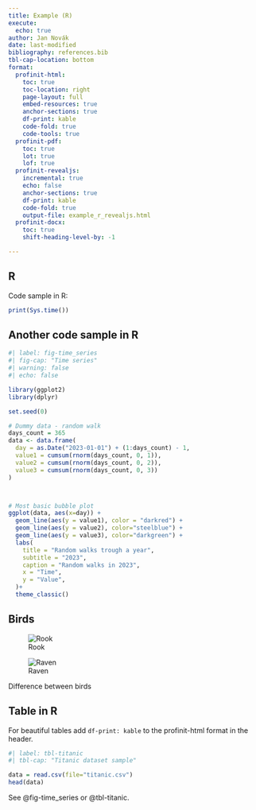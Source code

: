 ```yaml
---
title: Example (R)
execute:
  echo: true
author: Jan Novák
date: last-modified
bibliography: references.bib
tbl-cap-location: bottom
format:
  profinit-html:
    toc: true
    toc-location: right
    page-layout: full
    embed-resources: true
    anchor-sections: true
    df-print: kable
    code-fold: true
    code-tools: true
  profinit-pdf:
    toc: true
    lot: true
    lof: true
  profinit-revealjs:
    incremental: true
    echo: false
    anchor-sections: true
    df-print: kable
    code-fold: true
    output-file: example_r_revealjs.html
  profinit-docx:
    toc: true
    shift-heading-level-by: -1

---
```


## R

Code sample in R:

```r

print(Sys.time())

```

## Another code sample in R

```r
#| label: fig-time_series
#| fig-cap: "Time series"
#| warning: false
#| echo: false

library(ggplot2)
library(dplyr)

set.seed(0)

# Dummy data - random walk
days_count = 365
data <- data.frame(
  day = as.Date("2023-01-01") + (1:days_count) - 1,
  value1 = cumsum(rnorm(days_count, 0, 1)),
  value2 = cumsum(rnorm(days_count, 0, 2)),
  value3 = cumsum(rnorm(days_count, 0, 3))
)



# Most basic bubble plot
ggplot(data, aes(x=day)) +
  geom_line(aes(y = value1), color = "darkred") + 
  geom_line(aes(y = value2), color="steelblue") + 
  geom_line(aes(y = value3), color="darkgreen") +
  labs(
    title = "Random walks trough a year",
    subtitle = "2023",
    caption = "Random walks in 2023",
    x = "Time",
    y = "Value",
  )+
  theme_classic()

```

## Birds

::: {#fig-birds layout-ncol=2}
![Rook](rook.jpg){#fig-rook}

![Raven](raven.jpg){#fig-raven}

Difference between birds
:::

## Table in R

For beautiful tables add `df-print: kable` to the profinit-html format in the header.

```r
#| label: tbl-titanic
#| tbl-cap: "Titanic dataset sample"

data = read.csv(file="titanic.csv")
head(data)
```

See @fig-time_series or @tbl-titanic.